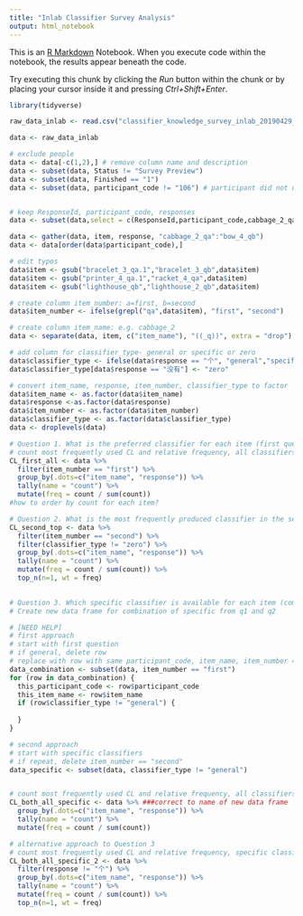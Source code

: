 ```yaml
---
title: "Inlab Classifier Survey Analysis"
output: html_notebook
---
```


This is an [R Markdown](http://rmarkdown.rstudio.com) Notebook. When you execute code within the notebook, the results appear beneath the code. 

Try executing this chunk by clicking the *Run* button within the chunk or by placing your cursor inside it and pressing *Ctrl+Shift+Enter*. 

```r
library(tidyverse)
```


```r
raw_data_inlab <- read.csv("classifier_knowledge_survey_inlab_20190429_20191025.csv", encoding="UTF-8")

data <- raw_data_inlab
```


```r

# exclude people
data <- data[-c(1,2),] # remove column name and description
data <- subset(data, Status != "Survey Preview")
data <- subset(data, Finished == "1")
data <- subset(data, participant_code != "106") # participant did not use classifiers


# keep ResponseId, participant_code, responses
data <- subset(data,select = c(ResponseId,participant_code,cabbage_2_qa:bow_4_qb))

data <- gather(data, item, response, "cabbage_2_qa":"bow_4_qb")
data <- data[order(data$participant_code),]

# edit typos
data$item <- gsub("bracelet_3_qa.1","bracelet_3_qb",data$item)
data$item <- gsub("printer_4_qa.1","racket_4_qa",data$item)
data$item <- gsub("lighthouse_qb","lighthouse_2_qb",data$item)

```

```r

# create column item_number: a=first, b=second
data$item_number <- ifelse(grepl("qa",data$item), "first", "second")

# create column item_name: e.g. cabbage_2
data <- separate(data, item, c("item_name"), "((_q))", extra = "drop")

# add column for classifier_type- general or specific or zero
data$classifier_type <- ifelse(data$response == "个", "general","specific")
data$classifier_type[data$response == "没有"] <- "zero"

# convert item_name, response, item_number, classifier_type to factor
data$item_name <- as.factor(data$item_name)
data$response <-as.factor(data$response)
data$item_number <- as.factor(data$item_number)
data$classifier_type <- as.factor(data$classifier_type)
data <- droplevels(data)
```


```r
# Question 1. What is the preferred classifier for each item (first question)?
# count most frequently used CL and relative frequency, all classifiers, sorted by item
CL_first_all <- data %>% 
  filter(item_number == "first") %>% 
  group_by(.dots=c("item_name", "response")) %>% 
  tally(name = "count") %>% 
  mutate(freq = count / sum(count))
#how to order by count for each item?

```

```r
# Question 2. What is the most frequently produced classifier in the second question?
CL_second_top <- data %>%
  filter(item_number == "second") %>%
  filter(classifier_type != "zero") %>%
  group_by(.dots=c("item_name", "response")) %>% 
  tally(name = "count") %>%
  mutate(freq = count / sum(count)) %>% 
  top_n(n=1, wt = freq)
  
```

```r
# Question 3. Which specific classifier is available for each item (combination of q1 and q2)?
# Create new data frame for combination of specific from q1 and q2

# [NEED HELP]
# first approach
# start with first question
# if general, delete row
# replace with row with same participant_code, item_name, item_number == "second"
data_combination <- subset(data, item_number == "first")
for (row in data_combination) {
  this_participant_code <- row$participant_code
  this_item_name <- row$item_name
  if (row$classifier_type != "general") {
    
  }
}

# second approach
# start with specific classifiers
# if repeat, delete item_number == "second"
data_specific <- subset(data, classifier_type != "general")


# count most frequently used CL and relative frequency, all classifiers, sorted by item
CL_both_all_specific <- data %>% ###correct to name of new data frame
  group_by(.dots=c("item_name", "response")) %>% 
  tally(name = "count") %>% 
  mutate(freq = count / sum(count))
```

```r
# alternative approach to Question 3
# count most frequently used CL and relative frequency, specific classifiers only, from both questions
CL_both_all_specific_2 <- data %>% 
  filter(response != "个") %>%
  group_by(.dots=c("item_name", "response")) %>% 
  tally(name = "count") %>% 
  mutate(freq = count / sum(count)) %>%
  top_n(n=1, wt = freq)

```
